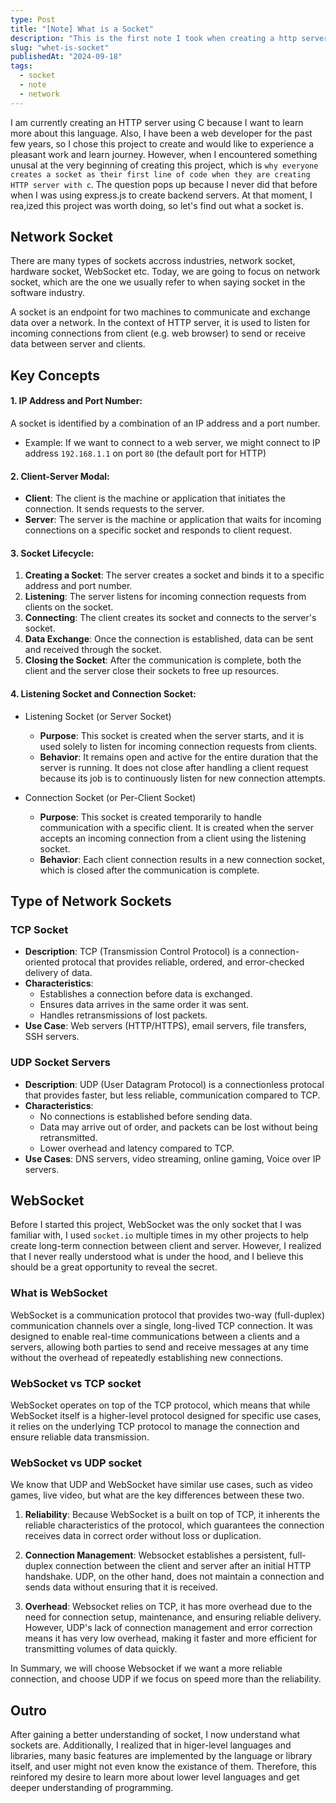 ```yaml
---
type: Post
title: "[Note] What is a Socket"
description: "This is the first note I took when creating a http server with c, I'm curious about why people always create and connect to a socket server in the beginning, so this is my note after studying socket basics"
slug: "whet-is-socket"
publishedAt: "2024-09-18"
tags:
  - socket 
  - note
  - network
---
```

I am currently creating an HTTP server using C because I want to learn more about this language. Also, I have been a web developer for the past few years, so I chose this project to create and would like to experience a pleasant work and learn journey. However, when I encountered something unusal at the very beginning of creating this project, which is `why everyone creates a socket as their first line of code when they are creating HTTP server with c`. The question pops up because I never did that before when I was using express.js to create backend servers. At that moment, I rea,ized this project was worth doing, so let's find out what a socket is. 

## Network Socket
There are many types of sockets accross industries, network socket, hardware socket, WebSocket etc. Today, we are going to focus on network socket, which are the one we usually refer to when saying socket in the software industry. 

A socket is an endpoint for two machines to communicate and exchange data over a network. In the context of HTTP server, it is used to listen for incoming connections from client (e.g. web browser) to send or receive data between server and clients.

## Key Concepts
#### 1. IP Address and Port Number:
A socket is identified by a combination of an IP address and a port number.

- Example: If we want to connect to a web server, we might connect to IP address `192.168.1.1` on port `80` (the default port for HTTP)

#### 2. Client-Server Modal:
- **Client**:
The client is the machine or application that initiates the connection. It sends requests to the server.
- **Server**:
The server is the machine or application that waits for incoming connections on a specific socket and responds to client request.

#### 3. Socket Lifecycle:
1. **Creating a Socket**: The server creates a socket and binds it to a specific address and port number.
2. **Listening**: The server listens for incoming connection requests from clients on the socket.
3. **Connecting**: The client creates its socket and connects to the server's socket.
4. **Data Exchange**: Once the connection is established, data can be sent and received through the socket.
5. **Closing the Socket**: After the communication is complete, both the client and the server close their sockets to free up resources.

#### 4. Listening Socket and Connection Socket:
- Listening Socket (or Server Socket)
  - **Purpose**: This socket is created when the server starts, and it is used solely to listen for incoming connection requests from clients.
  - **Behavior**: It remains open and active for the entire duration that the server is running. It does not close after handling a client request because its job is to continuously listen for new connection attempts.

- Connection Socket (or Per-Client Socket)
  - **Purpose**: This socket is created temporarily to handle communication with a specific client. It is created when the server accepts an incoming connection from a client using the listening socket.
  - **Behavior**: Each client connection results in a new connection socket, which is closed after the communication is complete.

## Type of Network Sockets
### TCP Socket
- **Description**: TCP (Transmission Control Protocol) is a connection-oriented protocal that provides reliable, ordered, and error-checked delivery of data.
- **Characteristics**:
  - Establishes a connection before data is exchanged.
  - Ensures data arrives in the same order it was sent.
  - Handles retransmissions of lost packets.
- **Use Case**: Web servers (HTTP/HTTPS), email servers, file transfers, SSH servers. 

### UDP Socket Servers
- **Description**: UDP (User Datagram Protocol) is a connectionless protocal that provides faster, but less reliable, communication compared to TCP.
- **Characteristics**:
  - No connections is established before sending data.
  - Data may arrive out of order, and packets can be lost without being retransmitted.
  - Lower overhead and latency compared to TCP.
- **Use Cases**: DNS servers, video streaming, online gaming, Voice over IP servers.

## WebSocket
Before I started this project, WebSocket was the only socket that I was familiar with, I used `socket.io` multiple times in my other projects to help create long-term connection between client and server. However, I realized that I never really understood what is under the hood, and I believe this should be a great opportunity to reveal the secret. 

### What is WebSocket
WebSocket is a communication protocol that provides two-way (full-duplex) communication channels over a single, long-lived TCP connection. It was designed to enable real-time communications between a clients and a servers, allowing both parties to send and receive messages at any time without the overhead of repeatedly establishing new connections.

### WebSocket vs TCP socket
WebSocket operates on top of the TCP protocol, which means that while WebSocket itself is a higher-level protocol designed for specific use cases, it relies on the underlying TCP protocol to manage the connection and ensure reliable data transmission.

### WebSocket vs UDP socket
We know that UDP and WebSocket have similar use cases, such as video games, live video, but what are the key differences between these two.

1. **Reliability**: Because WebSocket is a built on top of TCP, it inherents the reliable characteristics of the protocol, which guarantees the connection receives data in correct order without loss or duplication.

2. **Connection Management**: Websocket establishes a persistent, full-duplex connection between the client and server after an initial HTTP handshake. UDP, on the other hand, does not maintain a connection and sends data without ensuring that it is received.

3. **Overhead**: Websocket relies on TCP, it has more overhead due to the need for connection setup, maintenance, and ensuring reliable delivery. However, UDP's lack of connection management and error correction means it has very low overhead, making it faster and more efficient for transmitting volumes of data quickly.

In Summary, we will choose Websocket if we want a more reliable connection, and choose UDP if we focus on speed more than the reliability.

## Outro
After gaining a better understanding of socket, I now understand what sockets are. Additionally, I realized that in higer-level languages and libraries, many basic features are implemented by the language or library itself, and user might not even know the existance of them. Therefore, this reinfored my desire to learn more about lower level languages and get deeper understanding of programming.
